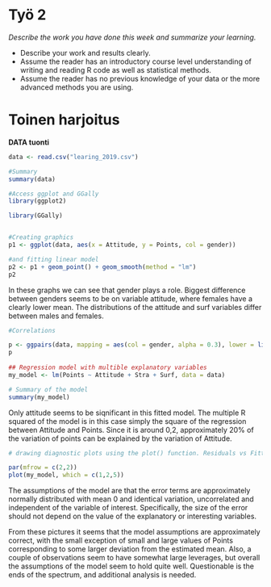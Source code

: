 # Työ 2

*Describe the work you have done this week and summarize your learning.*

- Describe your work and results clearly. 
- Assume the reader has an introductory course level understanding of writing and reading R code as well as statistical methods.
- Assume the reader has no previous knowledge of your data or the more advanced methods you are using.


# Toinen harjoitus

__DATA tuonti__

```R
data <- read.csv("learing_2019.csv")

#Summary
summary(data)

#Access ggplot and GGally
library(ggplot2)

library(GGally)


#Creating graphics
p1 <- ggplot(data, aes(x = Attitude, y = Points, col = gender))

#and fitting linear model
p2 <- p1 + geom_point() + geom_smooth(method = "lm")
p2
```

In these graphs we can see that gender plays a role. Biggest difference between genders seems to be on variable attitude, where females have a clearly lower mean. The distributions of the attitude and surf variables differ between males and females.

```R
#Correlations

p <- ggpairs(data, mapping = aes(col = gender, alpha = 0.3), lower = list(combo = wrap("facethist", bins = 20)))
p
     
## Regression model with multible explanatory variables
my_model <- lm(Points ~ Attitude + Stra + Surf, data = data)

# Summary of the model
summary(my_model)

```


Only attitude seems to be siqnificant in this fitted model. The multiple R squared of the model is in this case simply the square of the regression between Attitude and Points. Since it is around 0,2, approximately 20% of the variation of points can be explained by the variation of Attitude.

```R
# drawing diagnostic plots using the plot() function. Residuals vs Fitted values, Normal QQ-plot and Residuals vs Leverage.

par(mfrow = c(2,2))
plot(my_model, which = c(1,2,5))

```
The assumptions of the model are that the error terms are approximately normally distributed with mean 0 and identical variation, uncorrelated and independent of the variable of interest. Specifically, the size of the error should not depend on the value of the explanatory or interesting variables.

From these pictures it seems that the model assumptions are approximately correct, with the small exception of small and large values of Points corresponding to some larger deviation from the estimated mean. Also, a couple of observations seem to have somewhat large leverages, but overall the assumptions of the model seem to hold quite well. Questionable is the ends of the spectrum, and additional analysis is needed.

     